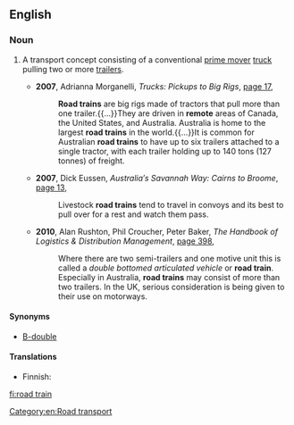 {{wikipedia}}
==English==

===Noun===
{{en-noun|head=[[road]] [[train]]}}

# {{context|US|Australia|Canada}} A transport concept consisting of a conventional [[prime mover]] [[truck]] pulling two or more [[trailer]]s.
#* '''2007''', Adrianna Morganelli, ''Trucks: Pickups to Big Rigs'', [http://books.google.com.au/books?id=oOS2GkSUw6wC&pg=PA17&lpg=PA17&dq=%22road+train%22|%22road+trains%22+australia+-intitle:%22%22+-inauthor:%22%22&source=bl&ots=GI4x9YEmWc&sig=DHA8-qebqZ_pcZYAaMNHPbMFwzo&hl=en&sa=X&ei=_RkRUPdY5dSKB6OcgcAD&redir_esc=y#v=onepage&q=%22road%20train%22|%22road%20trains%22%20australia%20-intitle%3A%22%22%20-inauthor%3A%22%22&f=false page 17],
#*: '''Road trains''' are big rigs made of tractors that pull more than one trailer.{{...}}They are driven in '''remote''' areas of Canada, the United States, and Australia. Australia is home to the largest '''road trains''' in the world.{{...}}It is common for Australian '''road trains''' to have up to six trailers attached to a single tractor, with each trailer holding up to 140 tons (127 tonnes) of freight.
#* '''2007''', Dick Eussen, ''Australia′s Savannah Way: Cairns to Broome'', [http://books.google.com.au/books?id=saolWvBMh_MC&pg=PA13&lpg=PA13&dq=%22road+train%22|%22road+trains%22+australia+-intitle:%22%22+-inauthor:%22%22&source=bl&ots=icnsp9nKM_&sig=XHX6sHo8lwB6LNuUvnGwS_k5bC0&hl=en&sa=X&ei=_RkRUPdY5dSKB6OcgcAD&redir_esc=y#v=onepage&q=%22road%20train%22|%22road%20trains%22%20australia%20-intitle%3A%22%22%20-inauthor%3A%22%22&f=false page 13],
#*: Livestock '''road trains''' tend to travel in convoys and its{{sic}} best to pull over for a rest and watch them pass.
#* '''2010''', Alan Rushton, Phil Croucher, Peter Baker, ''The Handbook of Logistics & Distribution Management'', [http://books.google.com.au/books?id=wm2IORz6HOkC&pg=PA398&lpg=PA398&dq=%22road+train%22|%22road+trains%22+australia+-intitle:%22%22+-inauthor:%22%22&source=bl&ots=ZeXNUARgmE&sig=mqMGBCkRVXfxXP6HChdJJFxuiXY&hl=en&sa=X&ei=_RkRUPdY5dSKB6OcgcAD&redir_esc=y#v=onepage&q=%22road%20train%22|%22road%20trains%22%20australia%20-intitle%3A%22%22%20-inauthor%3A%22%22&f=false page 398],
#*: Where there are two semi-trailers and one motive unit this is called a ''double bottomed articulated vehicle'' or '''road train'''. Especially in Australia, '''road trains''' may consist of more than two trailers. In the UK, serious consideration is being given to their use on motorways.

====Synonyms====
* [[B-double]] {{qualifier|Australia}}

====Translations====
{{trans-top|transport concept}}
* Finnish: {{t-|fi|maantiejuna}}
{{trans-mid}}
{{trans-bottom}}

[[Category:en:Road transport]]

[[fi:road train]]